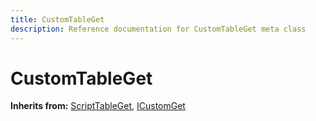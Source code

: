```yaml
---
title: CustomTableGet
description: Reference documentation for CustomTableGet meta class
---
```



# CustomTableGet

**Inherits from:** [ScriptTableGet](/classes/scripttableget), [ICustomGet](/classes/icustomget)

<ClassDetails file="/db/classes/CustomTableGet.29e6afb3882d.json" />
